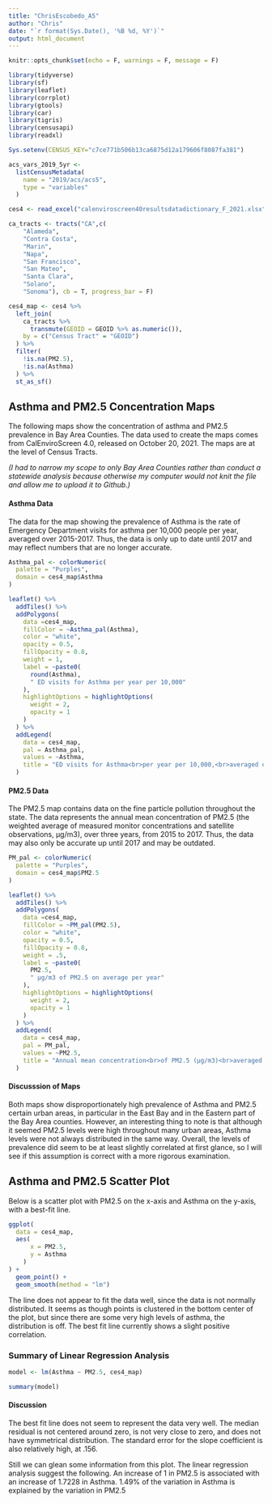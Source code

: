 ```yaml
---
title: "ChrisEscobedo_A5"
author: "Chris"
date: "`r format(Sys.Date(), '%B %d, %Y')`"
output: html_document
---
```


```r
knitr::opts_chunk$set(echo = F, warnings = F, message = F)
```

```r
library(tidyverse)
library(sf)
library(leaflet)
library(corrplot)
library(gtools)
library(car)
library(tigris)
library(censusapi)
library(readxl)

Sys.setenv(CENSUS_KEY="c7ce771b506b13ca6875d12a179606f8087fa381")

acs_vars_2019_5yr <-
  listCensusMetadata(
    name = "2019/acs/acs5",
    type = "variables"
  )
```


```r
ces4 <- read_excel("calenviroscreen40resultsdatadictionary_F_2021.xlsx")

ca_tracts <- tracts("CA",c(
    "Alameda",
    "Contra Costa",
    "Marin",
    "Napa",
    "San Francisco",
    "San Mateo",
    "Santa Clara",
    "Solano",
    "Sonoma"), cb = T, progress_bar = F)

ces4_map <- ces4 %>% 
  left_join(
    ca_tracts %>% 
      transmute(GEOID = GEOID %>% as.numeric()),
    by = c("Census Tract" = "GEOID") 
  ) %>% 
  filter(
    !is.na(PM2.5), 
    !is.na(Asthma)
  ) %>% 
  st_as_sf()

```
## Asthma and PM2.5 Concentration Maps

The following maps show the concentration of asthma and PM2.5 prevalence in Bay Area Counties. The data used to create the maps comes from CalEnviroScreen 4.0, released on October 20, 2021. The maps are at the level of Census Tracts.

*(I had to narrow my scope to only Bay Area Counties rather than conduct a statewide analysis because otherwise my computer would not knit the file and allow me to upload it to Github.)*

#### Asthma Data
The data for the map showing the prevalence of Asthma is the rate of Emergency Department visits for asthma per 10,000 people per year, averaged over 2015-2017. Thus, the data is only up to date until 2017 and may reflect numbers that are no longer accurate. 

```r
Asthma_pal <- colorNumeric(
  palette = "Purples",
  domain = ces4_map$Asthma
)

leaflet() %>%
  addTiles() %>% 
  addPolygons(
    data =ces4_map,
    fillColor = ~Asthma_pal(Asthma),
    color = "white",
    opacity = 0.5,
    fillOpacity = 0.8,
    weight = 1,
    label = ~paste0(
      round(Asthma), 
      " ED visits for Asthma per year per 10,000"
    ),
    highlightOptions = highlightOptions(
      weight = 2,
      opacity = 1
    )
  ) %>% 
  addLegend(
    data = ces4_map,
    pal = Asthma_pal,
    values = ~Asthma,
    title = "ED visits for Asthma<br>per year per 10,000,<br>averaged over 2015-2017"
  )
```
#### PM2.5 Data
The PM2.5 map contains data on the fine particle pollution throughout the state. The data represents the annual mean concentration of PM2.5 (the weighted average of measured monitor concentrations and satellite observations, µg/m3), over three years, from 2015 to 2017. Thus, the data may also only be accurate up until 2017 and may be outdated. 

```r
PM_pal <- colorNumeric(
  palette = "Purples",
  domain = ces4_map$PM2.5
)

leaflet() %>%
  addTiles() %>% 
  addPolygons(
    data =ces4_map,
    fillColor = ~PM_pal(PM2.5),
    color = "white",
    opacity = 0.5,
    fillOpacity = 0.8,
    weight = .5,
    label = ~paste0(
      PM2.5, 
      " µg/m3 of PM2.5 on average per year"
    ),
    highlightOptions = highlightOptions(
      weight = 2,
      opacity = 1
    )
  ) %>% 
  addLegend(
    data = ces4_map,
    pal = PM_pal,
    values = ~PM2.5,
    title = "Annual mean concentration<br>of PM2.5 (µg/m3)<br>averaged over 2015-2017"
  )
```
#### Discusssion of Maps
Both maps show disproportionately high prevalence of Asthma and PM2.5 certain urban areas, in particular in the East Bay and in the Eastern part of the Bay Area counties. However, an interesting thing to note is that although it seemed PM2.5 levels were high throughout many urban areas, Asthma levels were not always distributed in the same way. Overall, the levels of prevalence did seem to be at least slightly correlated at first glance, so I will see if this assumption is correct with a more rigorous examination.

## Asthma and PM2.5 Scatter Plot
Below is a scatter plot with PM2.5 on the x-axis and Asthma on the y-axis, with a best-fit line.

```r
ggplot(
  data = ces4_map,
  aes(
      x = PM2.5,
      y = Asthma
    )
) +
  geom_point() +
  geom_smooth(method = "lm")
```


The line does not appear to fit the data well, since the data is not normally distributed. It seems as though points is clustered in the bottom center of the plot, but since there are some very high levels of asthma, the distribution is off. The best fit line currently shows a slight positive correlation.

### Summary of Linear Regression Analysis 
```r
model <- lm(Asthma ~ PM2.5, ces4_map)

summary(model)
```
#### Discussion
The best fit line does not seem to represent the data very well. The median residual is not centered around zero, is not very close to zero, and does not have symmetrical distribution. The standard error for the slope coefficient is also relatively high, at .156. 

Still we can glean some information from this plot. The linear regression analysis suggest the following. 
An increase of 1 in PM2.5 is associated with an increase of 1.7228 in Asthma. 1.49% of the variation in Asthma is explained by the variation in PM2.5








